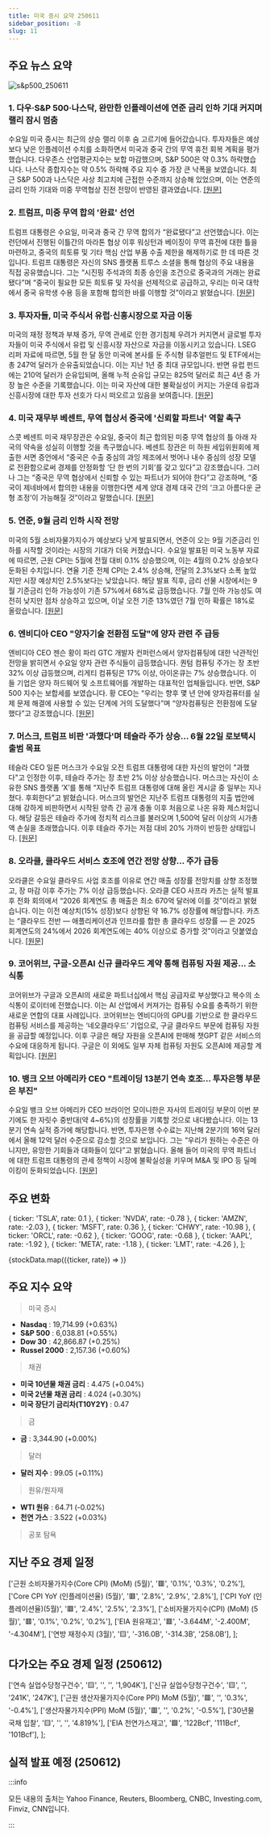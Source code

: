 ```yaml
---
title: 미국 증시 요약 250611
sidebar_position: -8
slug: 11
---
```


## 주요 뉴스 요약

![s&p500_250611](/map/250611.png)

### 1. **다우·S&P 500·나스닥, 완만한 인플레이션에 연준 금리 인하 기대 커지며 랠리 잠시 멈춤**

수요일 미국 증시는 최근의 상승 랠리 이후 숨 고르기에 들어갔습니다. 투자자들은 예상보다 낮은 인플레이션 수치를 소화하면서 미국과 중국 간의 무역 휴전 회복 계획을 평가했습니다. 다우존스 산업평균지수는 보합 마감했으며, S&P 500은 약 0.3% 하락했습니다. 나스닥 종합지수는 약 0.5% 하락해 주요 지수 중 가장 큰 낙폭을 보였습니다. 최근 S&P 500과 나스닥은 사상 최고치에 근접한 수준까지 상승해 있었으며, 이는 연준의 금리 인하 기대와 미중 무역협상 진전 전망이 반영된 결과였습니다. [[원문]](https://finance.yahoo.com/news/live/stock-market-today-dow-sp-500-nasdaq-rally-pauses-as-cool-inflation-data-boosts-fed-rate-cut-hopes-230037589.html)

### 2. **트럼프, 미중 무역 합의 '완료' 선언**

트럼프 대통령은 수요일, 미국과 중국 간 무역 합의가 “완료됐다”고 선언했습니다. 이는 런던에서 진행된 이틀간의 마라톤 협상 이후 워싱턴과 베이징이 무역 휴전에 대한 틀을 마련하고, 중국의 희토류 및 기타 핵심 산업 부품 수출 제한을 해제하기로 한 데 따른 것입니다. 트럼프 대통령은 자신의 SNS 플랫폼 트루스 소셜을 통해 협상의 주요 내용을 직접 공유했습니다. 그는 “시진핑 주석과의 최종 승인을 조건으로 중국과의 거래는 완료됐다”며 “중국이 필요한 모든 희토류 및 자석을 선제적으로 공급하고, 우리는 미국 대학에서 중국 유학생 수용 등을 포함해 합의한 바를 이행할 것”이라고 밝혔습니다. [[원문]](https://www.reuters.com/world/china/us-china-trade-talks-resume-second-day-2025-06-10/)

### 3. **투자자들, 미국 주식서 유럽·신흥시장으로 자금 이동**

미국의 재정 정책과 부채 증가, 무역 관세로 인한 경기침체 우려가 커지면서 글로벌 투자자들이 미국 주식에서 유럽 및 신흥시장 자산으로 자금을 이동시키고 있습니다. LSEG 리퍼 자료에 따르면, 5월 한 달 동안 미국에 본사를 둔 주식형 뮤추얼펀드 및 ETF에서는 총 247억 달러가 순유출되었습니다. 이는 지난 1년 중 최대 규모입니다. 반면 유럽 펀드에는 210억 달러가 순유입되며, 올해 누적 순유입 규모는 825억 달러로 최근 4년 중 가장 높은 수준을 기록했습니다. 이는 미국 자산에 대한 불확실성이 커지는 가운데 유럽과 신흥시장에 대한 투자 선호가 다시 떠오르고 있음을 보여줍니다. [[원문]](https://www.reuters.com/markets/wealth/global-markets-fundflows-2025-06-11/)

### 4. **미국 재무부 베센트, 무역 협상서 중국에 '신뢰할 파트너' 역할 촉구**

스콧 베센트 미국 재무장관은 수요일, 중국이 최근 합의된 미중 무역 협상의 틀 아래 자국의 약속을 성실히 이행할 것을 촉구했습니다. 베센트 장관은 미 하원 세입위원회에 제출한 서면 증언에서 “중국은 수출 중심의 과잉 제조에서 벗어나 내수 중심의 성장 모델로 전환함으로써 경제를 안정화할 ‘단 한 번의 기회’를 갖고 있다”고 강조했습니다. 그러나 그는 “중국은 무역 협상에서 신뢰할 수 있는 파트너가 되어야 한다”고 강조하며, “중국이 제네바에서 합의한 내용을 이행한다면 세계 양대 경제 대국 간의 ‘크고 아름다운 균형 조정’이 가능해질 것”이라고 말했습니다. [[원문]](https://www.reuters.com/world/china/us-treasurys-bessent-calls-china-be-reliable-partner-trade-negotiations-2025-06-11/)

### 5. **연준, 9월 금리 인하 시작 전망**

미국의 5월 소비자물가지수가 예상보다 낮게 발표되면서, 연준이 오는 9월 기준금리 인하를 시작할 것이라는 시장의 기대가 더욱 커졌습니다. 수요일 발표된 미국 노동부 자료에 따르면, 근원 CPI는 5월에 전월 대비 0.1% 상승했으며, 이는 4월의 0.2% 상승보다 둔화된 수치입니다. 연율 기준 전체 CPI는 2.4% 상승해, 전달의 2.3%보다 소폭 높았지만 시장 예상치인 2.5%보다는 낮았습니다. 해당 발표 직후, 금리 선물 시장에서는 9월 기준금리 인하 가능성이 기존 57%에서 68%로 급등했습니다. 7월 인하 가능성도 여전히 낮지만 점차 상승하고 있으며, 이날 오전 기준 13%였던 7월 인하 확률은 18%로 올랐습니다. [[원문]](https://www.reuters.com/business/traders-add-bets-september-start-fed-rate-cuts-2025-06-11/)

### 6. **엔비디아 CEO "양자기술 전환점 도달"에 양자 관련 주 급등**

엔비디아 CEO 젠슨 황이 파리 GTC 개발자 컨퍼런스에서 양자컴퓨팅에 대한 낙관적인 전망을 밝히면서 수요일 양자 관련 주식들이 급등했습니다. 퀀텀 컴퓨팅 주가는 장 초반 32% 이상 급등했으며, 리게티 컴퓨팅은 17% 이상, 아이온큐는 7% 상승했습니다. 이들 기업은 양자 하드웨어 및 소프트웨어를 개발하는 대표적인 업체들입니다. 반면, S&P 500 지수는 보합세를 보였습니다. 황 CEO는 “우리는 향후 몇 년 안에 양자컴퓨터를 실제 문제 해결에 사용할 수 있는 단계에 거의 도달했다”며 “양자컴퓨팅은 전환점에 도달했다”고 강조했습니다. [[원문]](https://finance.yahoo.com/news/quantum-stocks-surge-as-nvidia-ceo-says-technology-reaching-inflection-point-134729348.html)

### 7. **머스크, 트럼프 비판 '과했다'며 테슬라 주가 상승... 6월 22일 로보택시 출범 목표**

테슬라 CEO 일론 머스크가 수요일 오전 트럼프 대통령에 대한 자신의 발언이 "과했다"고 인정한 이후, 테슬라 주가는 장 초반 2% 이상 상승했습니다. 머스크는 자신이 소유한 SNS 플랫폼 ‘X’를 통해 “지난주 트럼프 대통령에 대해 올린 게시글 중 일부는 지나쳤다. 후회한다”고 밝혔습니다. 머스크의 발언은 지난주 트럼프 대통령의 지출 법안에 대해 강하게 비판하면서 시작된 양측 간 공개 충돌 이후 처음으로 나온 유화 제스처입니다. 해당 갈등은 테슬라 주가에 정치적 리스크를 불러오며 1,500억 달러 이상의 시가총액 손실을 초래했습니다. 이후 테슬라 주가는 저점 대비 20% 가까이 반등한 상태입니다. [[원문]](https://finance.yahoo.com/news/tesla-stock-rises-after-musk-says-trump-criticism-went-too-far-company-targets-june-22-for-robotaxi-launch-124507721.html)

### 8. **오라클, 클라우드 서비스 호조에 연간 전망 상향... 주가 급등**

오라클은 수요일 클라우드 사업 호조를 이유로 연간 매출 성장률 전망치를 상향 조정했고, 장 마감 이후 주가는 7% 이상 급등했습니다. 오라클 CEO 사프라 카츠는 실적 발표 후 전화 회의에서 “2026 회계연도 총 매출은 최소 670억 달러에 이를 것”이라고 밝혔습니다. 이는 이전 예상치(15% 성장)보다 상향된 약 16.7% 성장률에 해당합니다. 카츠는 “클라우드 전반 — 애플리케이션과 인프라를 합한 총 클라우드 성장률 — 은 2025 회계연도의 24%에서 2026 회계연도에는 40% 이상으로 증가할 것”이라고 덧붙였습니다. [[원문]](https://www.reuters.com/business/oracle-beats-quarterly-revenue-estimates-2025-06-11/)

### 9. **코어위브, 구글-오픈AI 신규 클라우드 계약 통해 컴퓨팅 자원 제공... 소식통**

코어위브가 구글과 오픈AI의 새로운 파트너십에서 핵심 공급자로 부상했다고 복수의 소식통이 로이터에 전했습니다. 이는 AI 산업에서 커져가는 컴퓨팅 수요를 충족하기 위한 새로운 연합의 대표 사례입니다. 코어위브는 엔비디아의 GPU를 기반으로 한 클라우드 컴퓨팅 서비스를 제공하는 ‘네오클라우드’ 기업으로, 구글 클라우드 부문에 컴퓨팅 자원을 공급할 예정입니다. 이후 구글은 해당 자원을 오픈AI에 판매해 챗GPT 같은 서비스의 수요에 대응하게 됩니다. 구글은 이 외에도 일부 자체 컴퓨팅 자원도 오픈AI에 제공할 계획입니다. [[원문]](https://www.reuters.com/business/coreweave-offer-compute-capacity-googles-new-cloud-deal-with-openai-sources-say-2025-06-11/)

### 10. **뱅크 오브 아메리카 CEO "트레이딩 13분기 연속 호조... 투자은행 부문은 부진"**

수요일 뱅크 오브 아메리카 CEO 브라이언 모이니한은 자사의 트레이딩 부문이 이번 분기에도 한 자릿수 중반대(약 4~6%)의 성장률을 기록할 것으로 내다봤습니다. 이는 13분기 연속 실적 증가에 해당합니다. 반면, 투자은행 수수료는 지난해 2분기의 16억 달러에서 올해 12억 달러 수준으로 감소할 것으로 보입니다. 그는 “우리가 원하는 수준은 아니지만, 유망한 기회들과 대화들이 있다”고 밝혔습니다. 올해 들어 미국의 무역 파트너에 대한 트럼프 대통령의 관세 정책이 시장에 불확실성을 키우며 M&A 및 IPO 등 딜메이킹이 둔화되었습니다. [[원문]](https://www.reuters.com/business/finance/bank-america-expects-markets-business-post-13th-quarter-revenue-growth-2025-06-11/)

## 주요 변화

  { ticker: 'TSLA', rate: 0.1 },
  { ticker: 'NVDA', rate: -0.78 },
  { ticker: 'AMZN', rate: -2.03 },
  { ticker: 'MSFT', rate: 0.36 },
  { ticker: 'CHWY', rate: -10.98 },
  { ticker: 'ORCL', rate: -0.62 },
  { ticker: 'GOOG', rate: -0.68 },
  { ticker: 'AAPL', rate: -1.92 },
  { ticker: 'META', rate: -1.18 },
  { ticker: 'LMT', rate: -4.26 },
];

{stockData.map(({ticker, rate}) => <StockCardMini key={ticker} ticker={ticker} rate={rate}></StockCardMini>)}

## 주요 지수 요약

> 미국 증시

- **Nasdaq** : 19,714.99 (+0.63%)
- **S&P 500** : 6,038.81 (+0.55%)
- **Dow 30** : 42,866.87 (+0.25%)
- **Russel 2000** : 2,157.36 (+0.60%)

> 채권

- **미국 10년물 채권 금리** : 4.475 (+0.04%)
- **미국 2년물 채권 금리** : 4.024 (+0.30%)
- **미국 장단기 금리차(T10Y2Y)** : 0.47

> 금

- **금** : 3,344.90 (+0.00%)

> 달러

- **달러 지수** : 99.05 (+0.11%)

> 원유/원자재

- **WTI 원유** : 64.71 (-0.02%)
- **천연 가스** : 3.522 (+0.03%)

> 공포 탐욕

<FearAndGreed fearAndGreedIndex={62} vix={16.95} vixRate={-1.22} />

## 지난 주요 경제 일정

  ['근원 소비자물가지수(Core CPI) (MoM) (5월)', '🟥', '0.1%', '0.3%', '0.2%'],
  ['Core CPI YoY (인플레이션율) (5월)', '🟥', '2.8%', '2.9%', '2.8%'],
  ['CPI YoY (인플레이션율)(5월)', '🟥', '2.4%', '2.5%', '2.3%'],
  ['소비자물가지수(CPI) (MoM) (5월)', '🟥', '0.1%', '0.2%', '0.2%'],
  ['EIA 원유재고', '🟥', '-3.644M', '-2.400M', '-4.304M'],
  ['연방 재정수지 (3월)', '🟨', '-316.0B', '-314.3B', '258.0B'],
];

<EconomicCalendar data={eventsData} />

## 다가오는 주요 경제 일정 (250612)

  ['연속 실업수당청구건수', '🟨', '', '', '1,904K'],
  ['신규 실업수당청구건수', '🟨', '', '241K', '247K'],
  ['근원 생산자물가지수(Core PPI) MoM (5월)', '🟥', '', '0.3%', '-0.4%'],
  ['생산자물가지수(PPI) MoM (5월)', '🟥', '', '0.2%', '-0.5%'],
  ['30년물 국채 입찰', '🟨', '', '', '4.819%'],
  ['EIA 천연가스재고', '🟩', '122Bcf', '111Bcf', '101Bcf'],
];

<EconomicCalendar data={nextEventsData} />

## 실적 발표 예정 (250612)


<EarningsBoard stocksAMC={stocksAMC} />

:::info

모든 내용의 출처는 Yahoo Finance, Reuters, Bloomberg, CNBC, Investing.com, Finviz, CNN입니다.

:::
